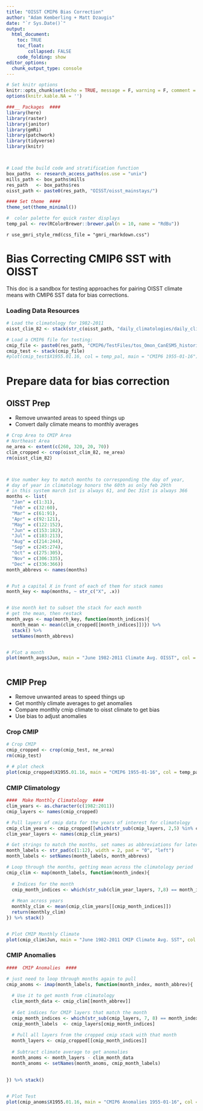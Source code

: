 ```yaml
---
title: "OISST CMIP6 Bias Correction"
author: "Adam Kemberling + Matt Dzaugis"
date: "`r Sys.Date()`"
output: 
  html_document:
    toc: TRUE
    toc_float:
        collapsed: FALSE
    code_folding: show
editor_options: 
  chunk_output_type: console
---
```


```r

# Set knitr options
knitr::opts_chunk$set(echo = TRUE, message = F, warning = F, comment = NA)
options(knitr.kable.NA = '')

###__ Packages  ####
library(here)
library(raster)
library(janitor)
library(gmRi)
library(patchwork)
library(tidyverse)
library(knitr)



# Load the build code and stratification function
box_paths  <- research_access_paths(os.use = "unix")
mills_path <- box_paths$mills
res_path   <- box_paths$res
oisst_path <- paste0(res_path, "OISST/oisst_mainstays/")

#### Set theme  ####
theme_set(theme_minimal())

#  color palette for quick raster displays
temp_pal <- rev(RColorBrewer::brewer.pal(n = 10, name = "RdBu"))

```

`r use_gmri_style_rmd(css_file = "gmri_rmarkdown.css")`

# Bias Correcting CMIP6 SST with OISST 

This doc is a sandbox for testing approaches for pairing OISST climate means with CMIP6 SST data for bias corrections.

### Loading Data Resources  

```r

# Load the climatology for 1982-2011
oisst_clim_82 <- stack(str_c(oisst_path, "daily_climatologies/daily_clims_1982to2011.nc"))

# Load a CMIP6 file for testing:
cmip_file <- paste0(res_path, "CMIP6/TestFiles/tos_Omon_CanESM5_historical_r1i1p2f1_gn_195501-201412.nc.1x1.nc")
cmip_test <- stack(cmip_file)
#plot(cmip_test$X1955.01.16, col = temp_pal, main = "CMIP6 1955-01-16")

```

# Prepare data for bias correction


## OISST Prep

 - Remove unwanted areas to speed things up
 - Convert daily climate means to monthly averages

```r


# Crop Area to CMIP Area
# Northeast Area
ne_area <- extent(c(260, 320, 20, 70))
clim_cropped <- crop(oisst_clim_82, ne_area)
rm(oisst_clim_82)



# Use number key to match months to corresponding the day of year,
# day of year in climatology honors the 60th as only feb 29th
# in this system march 1st is always 61, and Dec 31st is always 366
months <- list(
  "Jan" = c(1:31),
  "Feb" = c(32:60),
  "Mar" = c(61:91),
  "Apr" = c(92:121),
  "May" = c(122:152),
  "Jun" = c(153:182),
  "Jul" = c(183:213),
  "Aug" = c(214:244),
  "Sep" = c(245:274),
  "Oct" = c(275:305),
  "Nov" = c(306:335),
  "Dec" = c(336:366))
month_abbrevs <- names(months)


# Put a capital X in front of each of them for stack names
month_key <- map(months, ~ str_c("X", .x))


# Use month ket to subset the stack for each month
# get the mean, then restack
month_avgs <- map(month_key, function(month_indices){
  month_mean <- mean(clim_cropped[[month_indices]])}) %>% 
  stack() %>% 
  setNames(month_abbrevs)


# Plot a month
plot(month_avgs$Jun, main = "June 1982-2011 Climate Avg. OISST", col = temp_pal)



```


## CMIP Prep {.tabset .tabset-pills}

 - Remove unwanted areas to speed things up   
 - Get monthly climate averages to get anomalies   
 - Compare monthly cmip climate to oisst climate to get bias   
 - Use bias to adjust anomalies   
 
### Crop CMIP

```r

# Crop CMIP
cmip_cropped <- crop(cmip_test, ne_area)
rm(cmip_test)

# # plot check
plot(cmip_cropped$X1955.01.16, main = "CMIP6 1955-01-16", col = temp_pal)
```

### CMIP Climatology

```r
####  Make Monthly Climatology  ####
clim_years <- as.character(c(1982:2011))
cmip_layers <- names(cmip_cropped)

# Pull layers of cmip data for the years of interest for climatology
cmip_clim_years <- cmip_cropped[[which(str_sub(cmip_layers, 2,5) %in% clim_years)]]
clim_year_layers <- names(cmip_clim_years)

# Get strings to match the months, set names as abbreviations for later
month_labels <- str_pad(c(1:12), width = 2, pad = "0", "left")
month_labels <- setNames(month_labels, month_abbrevs)

# Loop through the months, getting mean across the climatology period
cmip_clim <- map(month_labels, function(month_index){
  
  # Indices for the month
  cmip_month_indices <- which(str_sub(clim_year_layers, 7,8) == month_index)
  
  # Mean across years
  monthly_clim <- mean(cmip_clim_years[[cmip_month_indices]])
  return(monthly_clim)
}) %>% stack()


# Plot CMIP Monthly Climate
plot(cmip_clim$Jun, main = "June 1982-2011 CMIP Climate Avg. SST", col = temp_pal)
```

### CMIP Anomalies

```r
####  CMIP Anomalies  ####

# just need to loop through months again to pull
cmip_anoms <- imap(month_labels, function(month_index, month_abbrev){
  
  # Use it to get month from climatology
  clim_month_data <- cmip_clim[[month_abbrev]]
  
  # Get indices for CMIP layers that match the month
  cmip_month_indices <- which(str_sub(cmip_layers, 7, 8) == month_index)
  cmip_month_labels  <- cmip_layers[cmip_month_indices]
  
  # Pull all layers from the cropped cmip stack with that month
  month_layers <- cmip_cropped[[cmip_month_indices]]
  
  # Subtract climate average to get anomalies
  month_anoms <- month_layers - clim_month_data
  month_anoms <- setNames(month_anoms, cmip_month_labels)
  
  
}) %>% stack()


# Plot Test
plot(cmip_anoms$X1955.01.16, main = "CMIP6 Anomalies 1955-01-16", col = temp_pal)

```

